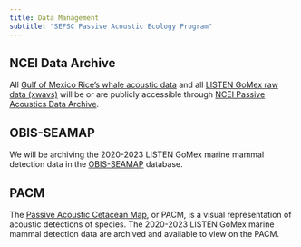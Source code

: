 ```yaml
---
title: Data Management
subtitle: "SEFSC Passive Acoustic Ecology Program"
---
```


## NCEI Data Archive

All [Gulf of Mexico Rice's whale acoustic data](https://data.noaa.gov/metaview/page?xml=NOAA/NESDIS/NGDC/MGG/passive_acoustic//iso/xml/SEFSC_GOM_Moored_Raw_Data.xml&view=getDataView) and all [LISTEN GoMex raw data (xwavs)](https://data.noaa.gov/metaview/page?xml=NOAA/NESDIS/NGDC/MGG/passive_acoustic//iso/xml/LISTEN_GoMex_Raw_Audio.xml&view=getDataView) will be or are publicly accessible through [NCEI Passive Acoustics Data Archive](https://www.ncei.noaa.gov/products/passive-acoustic-data).


## OBIS-SEAMAP

We will be archiving the 2020-2023 LISTEN GoMex marine mammal detection data in the [OBIS-SEAMAP](https://seamap.env.duke.edu/) database.


## PACM

The [Passive Acoustic Cetacean Map](https://apps-nefsc.fisheries.noaa.gov/pacm/#/), or PACM, is a visual representation of acoustic detections of species. The 2020-2023 LISTEN GoMex marine mammal detection data are archived and available to view on the PACM.


<!-- ## Tethys -->

<!-- The LISTEN GoMex deployment metadata and detection data are archived in our lab's Tethys database. -->



<!-- A data management section is required and should include the following information; -->

<!-- -   Data Archive Methods -->
<!--     -   Information on where your data is archived (PACM, NCEI, Tethys, Internal databases, etc) -->
<!--     -   [SAEL Example](https://sael-swfsc.github.io/SAEL-lab-manual/content/Data-Archive.html) -->
<!-- -   Species reference guide for your region -->
<!--     -   Develop a species and call type library for your region -->
<!--     -   This can include spectrograms of calls and sound clips -->
<!--     -   PIFSC working on this, use them as an example once finalized -->
<!--     -   [SAEL Example](https://sael-swfsc.github.io/SAEL-lab-manual/content/Data-SpeciesAndCallTypes.html) -->
<!-- -   Media -->
<!--     -   Links to sound archives, media archives, web sites, blogs, etc. -->
<!--     -   [SAEL Example](https://sael-swfsc.github.io/SAEL-lab-manual/content/media.html) -->

<!-- This can be a section with subpages or a qmd -->

<!-- [Glider Lab Manual](https://swfsc.github.io/glider-lab-manual/content/data-management.html) -->
